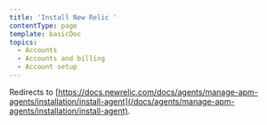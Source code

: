```yaml
---
title: 'Install New Relic '
contentType: page
template: basicDoc
topics:
  - Accounts
  - Accounts and billing
  - Account setup
---
```


Redirects to [https://docs.newrelic.com/docs/agents/manage-apm-agents/installation/install-agent](/docs/agents/manage-apm-agents/installation/install-agent).
